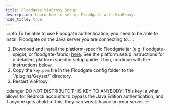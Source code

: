 ```yaml
---
title: Floodgate ViaProxy Setup
description: Learn how to set up Floodgate with ViaProxy.
hide_title: true
---
```


:::info
To be able to use Floodgate authentication, you need to be able to install Floodgate on the Java server you are connecting to.
:::

1. Download and install the platform-specific Floodgate jar (e.g. floodgate-spigot, or floodgate-fabric) [here](/download/?project=floodgate).
See the platform setup instructions for a detailed, platform specific setup guide. Then, continue with the instructions below.
2. Copy the `key.pem` file in the Floodgate config folder to the `/plugins/Geyser/´ directory.
3. Restart ViaProxy.

:::danger
DO NOT DISTRIBUTE THIS KEY TO ANYBODY! This key is what allows for Bedrock accounts to bypass the Java Edition authentication, and if anyone gets ahold of this, they can wreak havoc on your server.
:::
